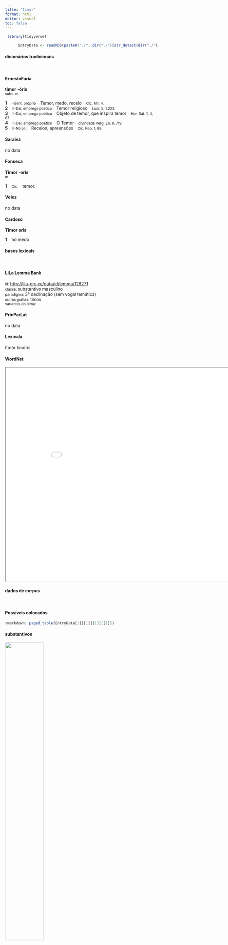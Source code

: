 ```yaml
---
title: "timor"
format: html
editor: visual
toc: false
---
```



```r
 library(tidyverse) 

      EntryData <- readRDS(paste0("./", dir("./")[str_detect(dir("./"), "_xx116-105-109-111-114xx_.rds")]))

```


#### dicionários tradicionais

&emsp;




::: panel-tabset

#### ErnestoFaria

<b>timor</b> <b>-óris</b> <br> <small>subs. m.</small> <br> <small></small>   <p> <b>1</b> &ensp; <small>I-Sent. próprio</small> &ensp; Temor, medo, receio &ensp; <small>Cíc. Mil. 4.</small> <br> <b>2</b> &ensp; <small>II-Daí, emprego poético</small> &ensp; Temor religioso &ensp; <small>Lucr. 5, 1.223.</small> <br> <b>3</b> &ensp; <small>II-Daí, emprego poético</small> &ensp; Objeto de temor, que inspira temor &ensp; <small>Hor. Sát. 1, 4, 67.</small> <br> <b>4</b> &ensp; <small>II-Daí, emprego poético</small> &ensp; O Temor &ensp; <small>divindade Verg. En. 9, 719.</small> <br> <b>5</b> &ensp; <small>II-No pl.:</small> &ensp; Receios, apreensões &ensp; <small>Cíc. Rep. 1, 68.</small> </p>




#### Saraiva

no data




#### Fonseca

<b>Timor</b> -<b>oris</b> <br> <small>m.</small>   <p> <b>1</b> &ensp; <small>Cic.</small> &ensp; temor. </p>




#### Velez

no data




#### Cardoso

<b>Timor</b> <b>oris</b>   <p> <b>1</b> &ensp; ho medo </p>


:::



#### bases lexicais

&emsp;






::: panel-tabset

#### LiLa Lemma Bank

<small> id: </small> <a href=' http://lila-erc.eu/data/id/lemma/128271 ' target="_blank"> http://lila-erc.eu/data/id/lemma/128271 </a> <br>
<small> classe: </small> substantivo masculino   <br>
<small> paradigma: </small> 3ª declinação (sem vogal temática) <br>
<small> outras grafias: </small> timos <br>
<small> variantes do lema: </small>  <br>





#### PrinParLat

no data




#### Lexicala

tĭmŏr 
 timōris




#### WordNet

<iframe width='900' height='700' src='Media/Tree__xx116-105-109-111-114xx__sem_type_lexemes_pt.html'>

</iframe>


:::



#### dados de corpus

&emsp;




::: panel-tabset

#### Possíveis colocados

```r

rmarkdown::paged_table(EntryData[1][[1]][13][[1]])

```


#### substantivos

![](./Media/wordcloud__xx116-105-109-111-114xx__BY_collocate_scoreSUBST.webp){width=50% fig-alt='This chart plots collocate by scoreSUBST, for the headword timor here are all the values plotted: collocate: perterreo; scoreSUBST: 0. collocate: dolor; scoreSUBST: 2. collocate: propter; scoreSUBST: 0. collocate: sine; scoreSUBST: 0. collocate: magnus; scoreSUBST: 0'}




#### adjetivos

![](./Media/wordcloud__xx116-105-109-111-114xx__BY_collocate_scoreADJ.webp){width=50% fig-alt='This chart plots collocate by scoreADJ, for the headword timor here are all the values plotted: collocate: perterreo; scoreADJ: 0. collocate: dolor; scoreADJ: 0. collocate: propter; scoreADJ: 0. collocate: sine; scoreADJ: 0. collocate: magnus; scoreADJ: 2'}




#### verbos

![](./Media/wordcloud__xx116-105-109-111-114xx__BY_collocate_scoreVERBO.webp){width=50% fig-alt='This chart plots collocate by scoreVERBO, for the headword timor here are all the values plotted: collocate: perterreo; scoreVERBO: 2. collocate: dolor; scoreVERBO: 0. collocate: propter; scoreVERBO: 0. collocate: sine; scoreVERBO: 0. collocate: magnus; scoreVERBO: 0'}




#### advérbios

![](./Media/wordcloud__xx116-105-109-111-114xx__BY_collocate_scoreADV.webp){width=50% fig-alt='This chart plots collocate by scoreADV, for the headword timor here are all the values plotted: collocate: perterreo; scoreADV: 0. collocate: dolor; scoreADV: 0. collocate: propter; scoreADV: 0. collocate: sine; scoreADV: 0. collocate: magnus; scoreADV: 0'}




#### preposições e conjunções

![](./Media/wordcloud__xx116-105-109-111-114xx__BY_collocate_scoreFUNC.webp){width=50% fig-alt='This chart plots collocate by scoreFUNC, for the headword timor here are all the values plotted: collocate: perterreo; scoreFUNC: 0. collocate: dolor; scoreFUNC: 0. collocate: propter; scoreFUNC: 20. collocate: sine; scoreFUNC: 20. collocate: magnus; scoreFUNC: 0'}


:::



::: panel-tabset

#### ExemplosTraduzidos

<p> curam perempti maior excussit <b>timor</b> <br> <small> Sen.Oed.244 <br> Um temor maior afugentou a preocupação com o assassinato. <small> [JDD] </small> </small> </p>
; <p> tamen magno <b>timore</b> sum sed bene speramus <br> <small> Cic.Att.5.14.2 <br> contudo, estou em grande temor, mas esperamos o melhor. <small> [JDD] </small> </small> </p>
; <p> et timuerunt magno <b>timore</b> et dicebant ad alterutrum <br> <small> Vulg.Marc.4.40 <br> E eles sentiram um grande medo e diziam uns aos outros. <small> [JDD] </small> </small> </p>
; <p> vincere incipit <b>timorem</b> dolor sed ita ut omnia sint plenissima desperationis <br> <small> Cic.Att.2.18.2 <br> A dor começa a vencer o medo, mas de um modo tal que tudo está pleníssimo de desesperança. <small> [JDD] </small> </small> </p>
; <p> navigavimus sine <b>timore</b> et sine nausea sed tardius propter aphractorum Rhodiorum imbecillitatem <br> <small> Cic.Att.5.13.1 <br> Navegamos sem temor e sem náusea, mas muito lentamente por causa da fragilidade dos navios sem cobertura dos ródios. <small> [JDD] </small> </small> </p>
; <p> tali <b>timore</b> omnibus perterritis confirmatur opinio barbaris ut ex captiuo audierant nullum esse intus praesidium <br> <small> Caes.Gal.6.37.9 <br> Aterrorizados todos por tal temor, confirma-se aos bárbaros a opinião de que, segundo tinham ouvido do prisioneiro, não havia nenhuma guarnição lá dentro. <small> [JDD] </small> </small> </p>





#### Frequência por autor

![](./Media/barchart__xx116-105-109-111-114xx__lemma_BY_author_Frequencies.webp){width=50% fig-alt='This charts plots the frequency of lemma by author_Frequencies. The Caesar subcorpus registers the highest normalized frequency, with the value of 8.31 and an absolute frequency of 22. The Ovidius subcorpus follows, with a normalized frequency of 3.43 and an absolute frequency of 2. the subcorpus with the least normalized frequency is Suetonius with the normalized value of 0 and an absolute freqeuncy of 0. here are all the values: subcorpus: Caesar ; normalized frequency: 22 ; absolute frequency: 8.30878465140872. subcorpus: Cicero ; normalized frequency: 39 ; absolute frequency: 2.42954324586978. subcorpus: Horatius ; normalized frequency: 2 ; absolute frequency: 1.77604120415594. subcorpus: Ovidius ; normalized frequency: 2 ; absolute frequency: 3.43170899107756. subcorpus: Phaedrus ; normalized frequency: 4 ; absolute frequency: 6.0725671777744. subcorpus: Sallustius ; normalized frequency: 4 ; absolute frequency: 3.71023096187738. subcorpus: Seneca ; normalized frequency: 24 ; absolute frequency: 4.47919971631735. subcorpus: Suetonius ; normalized frequency: 0 ; absolute frequency: 0. subcorpus: Tacitus ; normalized frequency: 0 ; absolute frequency: 0. subcorpus: Vergilius ; normalized frequency: 2 ; absolute frequency: 3.86100386100386. subcorpus: Hieronymus ; normalized frequency: 1 ; absolute frequency: 2.24668613794653'}




#### Frequência por gênero

![](./Media/barchart__xx116-105-109-111-114xx__lemma_BY_genre_Frequencies.webp){width=50% fig-alt='This charts plots the frequency of lemma by genre_Frequencies. The Prosa.histórica subcorpus registers the highest normalized frequency, with the value of 6.33 and an absolute frequency of 26. The Poesia.didática subcorpus follows, with a normalized frequency of 5.09 and an absolute frequency of 6. the subcorpus with the least normalized frequency is Poesia.lírica with the normalized value of 1.68 and an absolute freqeuncy of 2. here are all the values: subcorpus: Prosa.histórica ; normalized frequency: 26 ; absolute frequency: 6.32926799581295. subcorpus: Prosa.filosófica ; normalized frequency: 18 ; absolute frequency: 2.96535477175005. subcorpus: Prosa.oratória ; normalized frequency: 27 ; absolute frequency: 2.59234011502309. subcorpus: Prosa.epistolográfica ; normalized frequency: 12 ; absolute frequency: 3.1797344921699. subcorpus: Poesia.lírica ; normalized frequency: 2 ; absolute frequency: 1.68251030537562. subcorpus: Poesia.didática ; normalized frequency: 6 ; absolute frequency: 5.08949020273136. subcorpus: Poesia.trágica ; normalized frequency: 6 ; absolute frequency: 5.21195274496178. subcorpus: Poesia.épica ; normalized frequency: 2 ; absolute frequency: 3.86100386100386. subcorpus: Prosa.ficcional ; normalized frequency: 1 ; absolute frequency: 2.24668613794653'}




#### Frequência por século

![](./Media/barchart__xx116-105-109-111-114xx__lemma_BY_period_Frequencies.webp){width=50% fig-alt='This charts plots the frequency of lemma by period_Frequencies. The I.d.C. subcorpus registers the highest normalized frequency, with the value of 4.59 and an absolute frequency of 30. The I.a.C. subcorpus follows, with a normalized frequency of 3.21 and an absolute frequency of 69. the subcorpus with the least normalized frequency is II.d.C. with the normalized value of 0 and an absolute freqeuncy of 0. here are all the values: subcorpus: I.a.C. ; normalized frequency: 69 ; absolute frequency: 3.21154293693274. subcorpus: I.d.C. ; normalized frequency: 30 ; absolute frequency: 4.58926112895824. subcorpus: II.d.C. ; normalized frequency: 0 ; absolute frequency: 0. subcorpus: IV.d.C. ; normalized frequency: 1 ; absolute frequency: 2.24668613794653'}


:::

